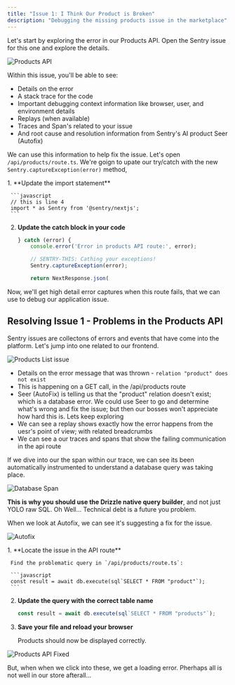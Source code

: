 ```yaml
---
title: "Issue 1: I Think Our Product is Broken"
description: "Debugging the missing products issue in the marketplace"
---
```



Let's start by exploring the error in our Products API. Open the Sentry issue for this one and explore the details. 

![Products API](../../../assets/img/IssueView.gif)

Within this issue, you'll be able to see: 

* Details on the error
* A stack trace for the code
* Important debugging context information like browser, user, and environment details
* Replays (when available)
* Traces and Span's related to your issue
* And root cause and resolution information from Sentry's AI product Seer (Autofix)

We can use this information to help fix the issue. Let's open `/api/products/route.ts`. We're goign to upate our try/catch with the new `Sentry.captureException(error)` method, 

<Steps>
  1. **Update the import statement**

     ```javascript
     // this is line 4
     import * as Sentry from '@sentry/nextjs';
     ```

  2. **Update the catch block in your code**

     ```javascript
     } catch (error) {
         console.error('Error in products API route:', error);

         // SENTRY-THIS: Cathing your exceptions!
         Sentry.captureException(error);

         return NextResponse.json(
     ```
</Steps>

Now, we'll get high detail error captures when this route fails, that we can use to debug our application issue.

## Resolving Issue 1 - Problems in the Products API

Sentry issues are collectons of errors and events that have come into the platform. Let's jump into one related to our frontend. 

![Products List issue](../../../assets/img/issue.png)

* Details on the error message that was thrown - `relation "product" does not exist`
* This is happening on a GET call, in the /api/products route
* Seer (AutoFix) is telling us that the "product" relation doesn't exist; which is a database error. We could use Seer to go and determine what's wrong and fix the issue; but then our bosses won't appreciate how hard this is. Lets keep exploring
* We can see a replay shows exactly how the error happens from the uesr's point of view; with related breadcrumbs
* We can see a our traces and spans that show the failing communication in the api route

If we dive into our the span within our trace, we can see its been automatically instrumented to understand a database query was taking place.

![Database Span](../../../assets/img/DatabaseTrace.png)

**This is why you should use the Drizzle native query builder**, and not just YOLO raw SQL. Oh Well... Technical debt is a future you problem. 

When we look at Autofix, we can see it's suggesting a fix for the issue. 

![Autofix](../../../assets/img/Autofix.png)

<Steps>
  1. **Locate the issue in the API route**
     
     Find the problematic query in `/api/products/route.ts`:

     ```javascript
     const result = await db.execute(sql`SELECT * FROM "product"`);
     ```

  2. **Update the query with the correct table name**

     ```javascript
     const result = await db.execute(sql`SELECT * FROM "products"`);
     ```

  3. **Save your file and reload your browser**
     
     Products should now be displayed correctly.
</Steps>

![Products API Fixed](../../../assets/img/ProductsResolved.png) 

But, when when we click into these, we get a loading error. Pherhaps all is not well in our store afterall...